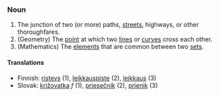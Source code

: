 ===Noun===
# The junction of two (or more) paths, [[street]]s, highways, or other thoroughfares.
# (Geometry) The [[point]] at which two [[line]]s or [[curve]]s cross each other.
# (Mathematics) The [[element]]s that are common between two [[set]]s.

====Translations====
*Finnish: [[risteys]] (1), [[leikkauspiste]] (2), [[leikkaus]] (3)
*Slovak: [[križovatka]] ''f'' (1), [[priesečník]] (2), [[prienik]] (3)